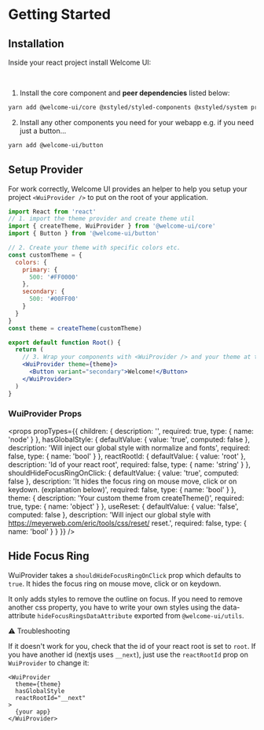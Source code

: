 # Getting Started

## Installation

Inside your react project install Welcome UI:

<br />

1. Install the core component and **peer dependencies** listed below:

```bash
yarn add @welcome-ui/core @xstyled/styled-components @xstyled/system prop-types react react-dom styled-components
```

2. Install any other components you need for your webapp e.g. if you need just a button…

```bash
yarn add @welcome-ui/button
```

## Setup Provider

For work correctly, Welcome UI provides an helper to help you setup your project `<WuiProvider />` to put on the root of your application.

```jsx live=false
import React from 'react'
// 1. import the theme provider and create theme util
import { createTheme, WuiProvider } from '@welcome-ui/core'
import { Button } from '@welcome-ui/button'

// 2. Create your theme with specific colors etc.
const customTheme = {
  colors: {
    primary: {
      500: '#FF0000'
    },
    secondary: {
      500: '#00FF00'
    }
  }
}
const theme = createTheme(customTheme)

export default function Root() {
  return (
    // 3. Wrap your components with <WuiProvider /> and your theme at the root of your app
    <WuiProvider theme={theme}>
      <Button variant="secondary">Welcome!</Button>
    </WuiProvider>
  )
}
```

### WuiProvider Props

<props
  propTypes={{
    children: {
      description: '',
      required: true,
      type: { name: 'node' }
    },
    hasGlobalStyle: {
      defaultValue: { value: 'true', computed: false },
      description: 'Will inject our global style with normalize and fonts',
      required: false,
      type: { name: 'bool' }
    },
    reactRootId: {
      defaultValue: { value: 'root' },
      description: 'Id of your react root',
      required: false,
      type: { name: 'string' }
    },
    shouldHideFocusRingOnClick: {
      defaultValue: { value: 'true', computed: false },
      description:
        'It hides the focus ring on mouse move, click or on keydown. (explanation below)',
      required: false,
      type: { name: 'bool' }
    },
    theme: {
      description: 'Your custom theme from createTheme()',
      required: true,
      type: { name: 'object' }
    },
    useReset: {
      defaultValue: { value: 'false', computed: false },
      description:
        'Will inject our global style with https://meyerweb.com/eric/tools/css/reset/ reset.',
      required: false,
      type: { name: 'bool' }
    }
  }}
/>

## Hide Focus Ring

WuiProvider takes a `shouldHideFocusRingOnClick` prop which defaults to `true`. It hides the focus ring on mouse move, click or on keydown.

It only adds styles to remove the outline on focus. If you need to remove another css property, you have to write your own styles using the data-attribute `hideFocusRingsDataAttribute` exported from `@welcome-ui/utils`.

⚠️ Troubleshooting

If it doesn't work for you, check that the id of your react root is set to `root`. If you have another id (nextjs uses `__next`), just use the `reactRootId` prop on `WuiProvider` to change it:

```
<WuiProvider
  theme={theme}
  hasGlobalStyle
  reactRootId="__next"
>
  {your app}
</WuiProvider>
```
